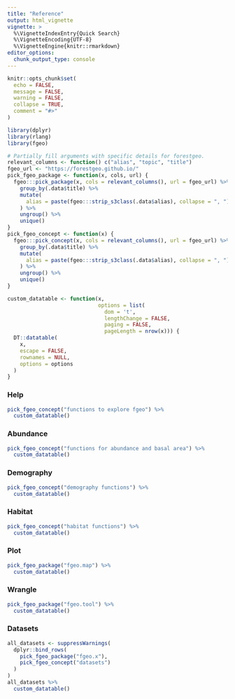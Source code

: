 ```yaml
---
title: "Reference"
output: html_vignette
vignette: >
  %\VignetteIndexEntry{Quick Search}
  %\VignetteEncoding{UTF-8}
  %\VignetteEngine{knitr::rmarkdown}
editor_options: 
  chunk_output_type: console
---
```


```r
knitr::opts_chunk$set(
  echo = FALSE,
  message = FALSE,
  warning = FALSE,
  collapse = TRUE,
  comment = "#>"
)
```

```r
library(dplyr)
library(rlang)
library(fgeo)
```

```r
# Partially fill arguments with specific details for forestgeo.
relevant_columns <- function() c("alias", "topic", "title")
fgeo_url <- "https://forestgeo.github.io/"
pick_fgeo_package <- function(x, cols, url) {
  fgeo:::pick_package(x, cols = relevant_columns(), url = fgeo_url) %>% 
    group_by(.data$title) %>% 
    mutate(
      alias = paste(fgeo:::strip_s3class(.data$alias), collapse = ", ")
    ) %>% 
    ungroup() %>% 
    unique()
}
pick_fgeo_concept <- function(x) {
  fgeo:::pick_concept(x, cols = relevant_columns(), url = fgeo_url) %>% 
    group_by(.data$title) %>% 
    mutate(
      alias = paste(fgeo:::strip_s3class(.data$alias), collapse = ", ")
    ) %>% 
    ungroup() %>% 
    unique()
}
```

```r
custom_datatable <- function(x, 
                             options = list(
                               dom = 't',
                               lengthChange = FALSE,
                               paging = FALSE,
                               pageLength = nrow(x))) {
  DT::datatable(
    x, 
    escape = FALSE, 
    rownames = NULL,
    options = options
  )
}
```

### Help

```r
pick_fgeo_concept("functions to explore fgeo") %>% 
  custom_datatable()
```

### Abundance

```r
pick_fgeo_concept("functions for abundance and basal area") %>% 
  custom_datatable()
```

### Demography

```r
pick_fgeo_concept("demography functions") %>% 
  custom_datatable()
```

### Habitat

```r
pick_fgeo_concept("habitat functions") %>% 
  custom_datatable()
```

### Plot

```r
pick_fgeo_package("fgeo.map") %>% 
  custom_datatable()
```

### Wrangle

```r
pick_fgeo_package("fgeo.tool") %>% 
  custom_datatable()
```

### Datasets

```r
all_datasets <- suppressWarnings(
  dplyr::bind_rows(
    pick_fgeo_package("fgeo.x"), 
    pick_fgeo_concept("datasets")
  )
)
all_datasets %>% 
  custom_datatable()
```
#
